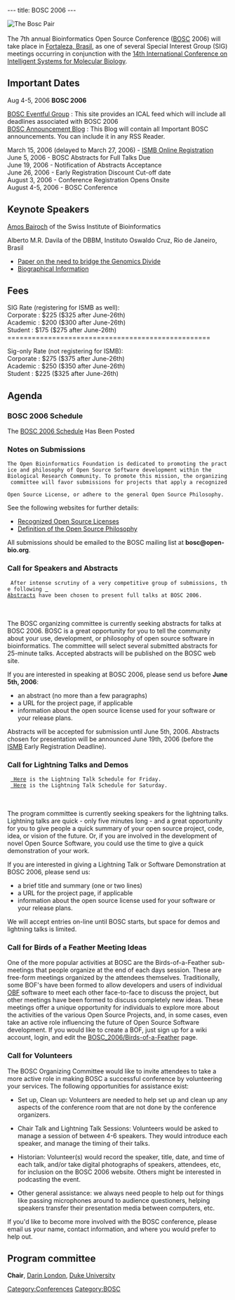 ---
title: BOSC 2006
---

[[Image:Pear.png|The Bosc Pair]]
<br><br>
The 7th annual Bioinformatics Open Source Conference ([[BOSC]] 2006) will take place in [[wp:Fortaleza, Brazil|Fortaleza, Brasil]], as one of several Special Interest Group (SIG) meetings occurring in conjunction with the [http://ismb2006.cbi.cnptia.embrapa.br/ 14th International Conference on Intelligent Systems for Molecular Biology]. 


==Important Dates==

Aug 4-5, 2006 '''BOSC 2006'''

[http://eventful.com/groups/G0-001-000014747-0 BOSC Eventful Group] : This site provides an ICAL feed which will include all deadlines associated with BOSC 2006 <br>
[http://www.open-bio.org/boscblog/ BOSC Announcement Blog] : This Blog will contain all Important BOSC announcements.  You can include it in any RSS Reader.

March 15, 2006 (delayed to March 27, 2006) - [https://www.cteusa.com/iscb6/ ISMB Online Registration]<br>
June 5, 2006 - BOSC Abstracts for Full Talks Due<br>
June 19, 2006 - Notification of Abstracts Acceptance<br>
June 26, 2006 - Early Registration Discount Cut-off date<br>
August 3, 2006 - Conference Registration Opens Onsite<br>
August 4-5, 2006 - BOSC Conference

==Keynote Speakers==
[http://ca.expasy.org/people/amos.html Amos Bairoch] of the Swiss Institute of Bioinformatics

Alberto M.R. Davila of the DBBM, Instituto Oswaldo Cruz, Rio de Janeiro, Brasil
* [http://www.annalsnyas.org/cgi/content/abstract/1026/1/41 Paper on the need to bridge the Genomics Divide]
* [http://www.biowebdb.org/wiki/index.php/Alberto_M._R._Davila Biographical Information]

==Fees==

SIG Rate (registering for ISMB as well):<br>

Corporate : $225 ($325 after June-26th)<br>
Academic : $200 ($300 after June-26th)<br>
Student : $175 ($275 after June-26th)<br>

<nowiki>==================================================</nowiki>

Sig-only Rate (not registering for ISMB):<br>

Corporate : $275 ($375 after June-26th)<br>
Academic : $250 ($350 after June-26th)<br>
Student : $225 ($325 after June-26th)<br>

==Agenda==

===BOSC 2006 Schedule===

The [[BOSC_2006/Schedule | BOSC 2006 Schedule]] Has Been Posted

===Notes on Submissions===
 The Open Bioinformatics Foundation is dedicated to promoting the practice and philosophy of Open Source Software development within the 
 Biological Research Community. To promote this mission, the organizing committee will favor submissions for projects that apply a recognized 
 Open Source License, or adhere to the general Open Source Philosophy.

See the following websites for further details:
* [http://www.opensource.org/licenses/ Recognized Open Source Licenses]
* [http://www.opensource.org/docs/definition.php Definition of the Open Source Philosophy]

All submissions should be emailed to the BOSC mailing list at '''bosc@open-bio.org'''.

===Call for Speakers and Abstracts===
  After intense scrutiny of a very competitive group of submissions, the following [[BOSC_2006/Abstracts | Abstracts]] have been chosen to present full talks at BOSC 2006.
<br>
<br>
The BOSC organizing committee is currently seeking abstracts for talks at BOSC 2006.  BOSC is a great opportunity for you to tell the community about your use, development, or philosophy of open source software in bioinformatics. The committee will select several submitted abstracts for 25-minute talks. Accepted abstracts will be published on the BOSC web site.

If you are interested in speaking at BOSC 2006, please send us before '''June 5th, 2006''': 
* an abstract (no more than a few paragraphs)
* a URL for the project page, if applicable
* information about the open source license used for your software or your release plans.

Abstracts will be accepted for submission until June 5th, 2006.  Abstracts chosen for presentation will be announced June 19th, 2006 (before the [[ISMB]] Early Registration Deadline).

===Call for Lightning Talks and Demos===
  [[BOSC_2006/Lightning Talks Friday | Here]] is the Lightning Talk Schedule for Friday.
  [[BOSC_2006/Lightning Talks Saturday | Here]] is the Lightning Talk Schedule for Saturday.
<br>
<br>
The program committee is currently seeking speakers for the lightning talks. Lightning talks are quick - only five minutes long - and a great opportunity for you to give people a quick summary of your open source project, code, idea, or vision of the future.  Or, if you are involved in the development of novel Open Source Software, you could use the time to give a quick demonstration of your work.

If you are interested in giving a Lightning Talk or Software Demonstration at BOSC 2006, please send us:
* a brief title and summary (one or two lines)
* a URL for the project page, if applicable
* information about the open source license used for your software or your release plans.

We will accept entries on-line until BOSC starts, but space for demos and lightning talks is limited.

===Call for Birds of a Feather Meeting Ideas===

One of the more popular activities at BOSC are the Birds-of-a-Feather sub-meetings that people organize at the end of each days session.  These are free-form meetings organized by the attendees themselves.  Traditionally, some BOF's have been formed to allow developers and users of individual [[OBF]] software to meet each other face-to-face to discuss the project, but other meetings have been formed to discuss completely new ideas.  These meetings offer a unique opportunity for individuals to explore more
about the activities of the various Open Source Projects, and, in some cases, even take an active role influencing the future of Open Source Software development.  If
you would like to create a BOF, just sign up for a wiki account, login, and edit the [[BOSC_2006/Birds-of-a-Feather]] page.

===Call for Volunteers===
The BOSC Organizing Committee would like to invite attendees
to take a more active role in making BOSC a successful conference
by volunteering your services.  The following opportunities for 
assistance exist:

* Set up, Clean up:  Volunteers are needed to help set up and clean up any aspects of the conference room that are not done by the conference organizers.

* Chair Talk and Lightning Talk Sessions:  Volunteers would be asked to manage a session of between 4-6 speakers.  They would introduce each speaker, and manage the timing of their talks.

* Historian: Volunteer(s) would record the speaker, title, date, and time of each talk, and/or take digital photographs of speakers, attendees, etc, for inclusion on the BOSC 2006 website.  Others might be interested in podcasting the event.

* Other general assistance: we always need people to help out for things like passing microphones around to audience questioners, helping speakers transfer their presentation media between computers, etc.

If you'd like to become more involved with the BOSC conference, please email us your name, contact information, and where you would prefer to help out.

==Program committee==
'''Chair''', [mailto:darin.london@duke.edu Darin London], [http://www.duke.edu Duke University]

[[Category:Conferences]] [[Category:BOSC]]